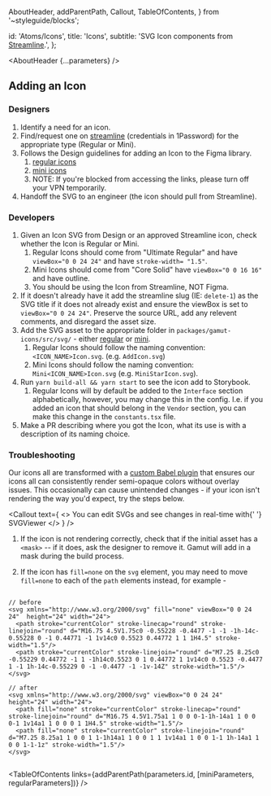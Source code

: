 
  AboutHeader,
  addParentPath,
  Callout,
  TableOfContents,
} from '~styleguide/blocks';


  id: 'Atoms/Icons',
  title: 'Icons',
  subtitle:
    'SVG Icon components from [Streamline](https://streamlineicons.com/).',
};

<Meta title="Atoms/Icons/About" />

<AboutHeader {...parameters} />

## Adding an Icon

### Designers

1. Identify a need for an icon.
2. Find/request one on [streamline](https://www.streamlinehq.com/) (credentials in 1Password) for the appropriate type (Regular or Mini).
3. Follows the Design guidelines for adding an Icon to the Figma library.
   1. [regular icons](https://scribehow.com/shared/How_to_add_a_regular_size_icon_to_the_Figma_library__89he3MpFQj-7d9CP6AFLQg)
   2. [mini icons](https://scribehow.com/shared/How_to_add_a_mini_size_icon_to_the_Figma_library__mDFi_BuaQ-yHDsufs9tlxQ)
   3. NOTE: If you're blocked from accessing the links, please turn off your VPN temporarily.
4. Handoff the SVG to an engineer (the icon should pull from Streamline).

### Developers

1. Given an Icon SVG from Design or an approved Streamline icon, check whether the Icon is Regular or Mini.
   1. Regular Icons should come from "Ultimate Regular" and have `viewBox="0 0 24 24"` and have `stroke-width= "1.5"`.
   2. Mini Icons should come from "Core Solid" have `viewBox="0 0 16 16"` and have outline.
   3. You should be using the Icon from Streamline, NOT Figma.
2. If it doesn't already have it add the streamline slug (IE: `delete-1`) as the SVG title if it does not already exist and ensure the viewBox is set to `viewBox="0 0 24 24"`. Preserve the source URL, add any relevent comments, and disregard the asset size.
3. Add the SVG asset to the appropriate folder in `packages/gamut-icons/src/svg/` - either [regular](https://github.com/Codecademy/gamut/tree/main/packages/gamut-icons) or [mini](https://github.com/Codecademy/gamut/tree/main/packages/gamut-icons/mini).
   1. Regular Icons should follow the naming convention: `<ICON_NAME>Icon.svg`. (e.g. `AddIcon.svg`)
   2. Mini Icons should follow the naming convention: `Mini<ICON_NAME>Icon.svg` (e.g. `MiniStarIcon.svg`).
4. Run `yarn build-all && yarn start` to see the icon add to Storybook.
   1. Regular Icons will by default be added to the `Interface` section alphabetically, however, you may change this in the config. I.e. if you added an icon that should belong in the `Vendor` section, you can make this change in the `constants.tsx` file.
5. Make a PR describing where you got the Icon, what its use is with a description of its naming choice.

### Troubleshooting

Our icons all are transformed with a [custom Babel plugin](https://github.com/Codecademy/gamut/blob/cass-gm-fix-lx-icons/packages/gamut-icons/mask-plugin.js) that ensures our icons all can consistently render semi-opaque colors without overlay issues. This occasionally can cause unintended changes - if your icon isn't rendering the way you'd expect, try the steps below.

<Callout
  text={
    <>
      You can edit SVGs and see changes in real-time with{' '}
      <Anchor href="https://www.svgviewer.dev/">SVGViewer</Anchor>
    </>
  }
/>

1. If the icon is not rendering correctly, check that if the initial asset has a `<mask>` -- if it does, ask the designer to remove it. Gamut will add in a mask during the build process.

2. If the icon has `fill=none` on the `svg` element, you may need to move `fill=none` to each of the `path` elements instead, for example -

```tsx

// before
<svg xmlns="http://www.w3.org/2000/svg" fill="none" viewBox="0 0 24 24"  height="24" width="24">
  <path stroke="currentColor" stroke-linecap="round" stroke-linejoin="round" d="M16.75 4.5V1.75c0 -0.55228 -0.4477 -1 -1 -1h-14c-0.55228 0 -1 0.44771 -1 1v14c0 0.5523 0.44772 1 1 1H4.5" stroke-width="1.5"/>
  <path stroke="currentColor" stroke-linejoin="round" d="M7.25 8.25c0 -0.55229 0.44772 -1 1 -1h14c0.5523 0 1 0.44772 1 1v14c0 0.5523 -0.4477 1 -1 1h-14c-0.55229 0 -1 -0.4477 -1 -1v-14Z" stroke-width="1.5"/>
</svg>

// after
<svg xmlns="http://www.w3.org/2000/svg" viewBox="0 0 24 24" height="24" width="24">
  <path fill="none" stroke="currentColor" stroke-linecap="round" stroke-linejoin="round" d="M16.75 4.5V1.75a1 1 0 0 0-1-1h-14a1 1 0 0 0-1 1v14a1 1 0 0 0 1 1H4.5" stroke-width="1.5"/>
  <path fill="none" stroke="currentColor" stroke-linejoin="round" d="M7.25 8.25a1 1 0 0 1 1-1h14a1 1 0 0 1 1 1v14a1 1 0 0 1-1 1h-14a1 1 0 0 1-1-1z" stroke-width="1.5"/>
</svg>


```

<TableOfContents
  links={addParentPath(parameters.id, [miniParameters, regularParameters])}
/>
